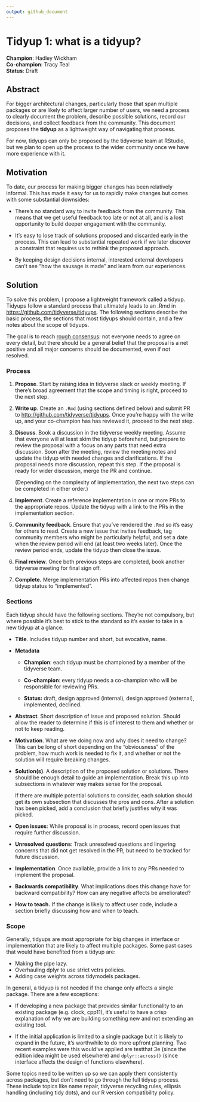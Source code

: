 ```yaml
---
output: github_document
---
```


# Tidyup 1: what is a tidyup?

**Champion**: Hadley Wickham  
**Co-champion**: Tracy Teal  
**Status**: Draft

## Abstract

For bigger architectural changes, particularly those that span multiple packages or are likely to affect larger number of users, we need a process to clearly document the problem, describe possible solutions, record our decisions, and collect feedback from the community.
This document proposes the **tidyup** as a lightweight way of navigating that process.

For now, tidyups can only be proposed by the tidyverse team at RStudio, but we plan to open up the process to the wider community once we have more experience with it.

## Motivation

To date, our process for making bigger changes has been relatively informal.
This has made it easy for us to rapidly make changes but comes with some substantial downsides:

-   There's no standard way to invite feedback from the community.
    This means that we get useful feedback too late or not at all, and is a lost opportunity to build deeper engagement with the community.

-   It's easy to lose track of solutions proposed and discarded early in the process.
    This can lead to substantial repeated work if we later discover a constraint that requires us to rethink the proposed approach.

-   By keeping design decisions internal, interested external developers can't see "how the sausage is made" and learn from our experiences.

## Solution

To solve this problem, I propose a lightweight framework called a tidyup.
Tidyups follow a standard process that ultimately leads to an .Rmd in <https://github.com/tidyverse/tidyups>.
The following sections describe the basic process, the sections that most tidyups should contain, and a few notes about the scope of tidyups.

The goal is to reach [rough consensus](https://datatracker.ietf.org/doc/html/rfc7282): not everyone needs to agree on every detail, but there should be a general belief that the proposal is a net positive and all major concerns should be documented, even if not resolved.

### Process

1.  **Propose**.
    Start by raising idea in tidyverse slack or weekly meeting.
    If there's broad agreement that the scope and timing is right, proceed to the next step.

2.  **Write up**.
    Create an `.Rmd` (using sections defined below) and submit PR to <http://github.com/tidyverse/tidyups>.
    Once you're happy with the write up, and your co-champion has has reviewed it, proceed to the next step.

3.  **Discuss**.
    Book a discussion in the tidyverse weekly meeting.
    Assume that everyone will at least skim the tidyup beforehand, but prepare to review the proposal with a focus on any parts that need extra discussion.
    Soon after the meeting, review the meeting notes and update the tidyup with needed changes and clarifications.
    If the proposal needs more discussion, repeat this step.
    If the proposal is ready for wider discussion, merge the PR and continue.

    (Depending on the complexity of implementation, the next two steps can be completed in either order.)

4.  **Implement**.
    Create a reference implementation in one or more PRs to the appropriate repos.
    Update the tidyup with a link to the PRs in the implementation section.

5.  **Community feedback**.
    Ensure that you've rendered the `.Rmd` so it's easy for others to read.
    Create a new issue that invites feedback, tag community members who might be particularly helpful, and set a date when the review period will end (at least two weeks later).
    Once the review period ends, update the tidyup then close the issue.

6.  **Final review**.
    Once both previous steps are completed, book another tidyverse meeting for final sign off.

7.  **Complete.** Merge implementation PRs into affected repos then change tidyup status to "implemented".

### Sections

Each tidyup should have the following sections.
They're not compulsory, but where possible it's best to stick to the standard so it's easier to take in a new tidyup at a glance.

-   **Title**.
    Includes tidyup number and short, but evocative, name.

-   **Metadata**

    -   **Champion**: each tidyup must be championed by a member of the tidyverse team.

    -   **Co-champion**: every tidyup needs a co-champion who will be responsible for reviewing PRs.

    -   **Status:** draft, design approved (internal), design approved (external), implemented, declined.

-   **Abstract**.
    Short description of issue and proposed solution.
    Should allow the reader to determine if this is of interest to them and whether or not to keep reading.

-   **Motivation**.
    What are we doing now and why does it need to change?
    This can be long of short depending on the "obviousness" of the problem, how much work is needed to fix it, and whether or not the solution will require breaking changes.

-   **Solution(s)**.
    A description of the proposed solution or solutions.
    There should be enough detail to guide an implementation.
    Break this up into subsections in whatever way makes sense for the proposal.

    If there are multiple potential solutions to consider, each solution should get its own subsection that discusses the pros and cons.
    After a solution has been picked, add a conclusion that briefly justifies why it was picked.

-   **Open issues**: While proposal is in process, record open issues that require further discussion.

-   **Unresolved questions**: Track unresolved questions and lingering concerns that did not get resolved in the PR, but need to be tracked for future discussion.

-   **Implementation**.
    Once available, provide a link to any PRs needed to implement the proposal.

-   **Backwards compatibility**.
    What implications does this change have for backward compatibility?
    How can any negative affects be ameliorated?

-   **How to teach.** If the change is likely to affect user code, include a section briefly discussing how and when to teach.

### Scope

Generally, tidyups are most appropriate for big changes in interface or implementation that are likely to affect multiple packages.
Some past cases that would have benefited from a tidyup are:

-   Making the pipe lazy.
-   Overhauling dplyr to use strict vctrs policies.
-   Adding case weights across tidymodels packages.

In general, a tidyup is not needed if the change only affects a single package.
There are a few exceptions:

-   If developing a new package that provides similar functionality to an existing package (e.g. clock, cpp11), it's useful to have a crisp explanation of why we are building something new and not extending an existing tool.

-   If the initial application is limited to a single package but it is likely to expand in the future, it's worthwhile to do more upfront planning.
    Two recent examples were this would've applied are testthat 3e (since the edition idea might be used elsewhere) and `dplyr::across()` (since interface affects the design of functions elsewhere).

Some topics need to be written up so we can apply them consistently across packages, but don't need to go through the full tidyup process.
These include topics like name repair, tidyverse recycling rules, ellipsis handling (including tidy dots), and our R version compatibility policy.
